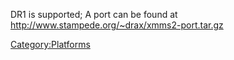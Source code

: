 DR1 is supported; A port can be found at http://www.stampede.org/~drax/xmms2-port.tar.gz

[[Category:Platforms]]